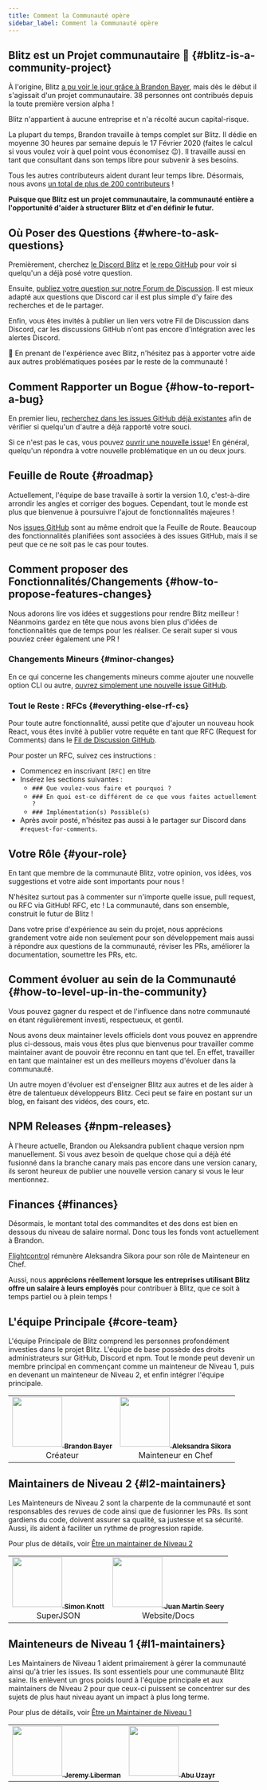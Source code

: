 ```yaml
---
title: Comment la Communauté opère
sidebar_label: Comment la Communauté opère
---
```


## Blitz est un Projet communautaire 🤝 {#blitz-is-a-community-project}

À l'origine, Blitz [a pu voir le jour grâce à Brandon Bayer](./community-history), mais
dès le début il s'agissait d'un projet communautaire. 38 personnes
ont contribués depuis la toute première version alpha !

Blitz n'appartient à aucune entreprise et n'a récolté aucun capital-risque.

La plupart du temps, Brandon travaille à temps complet sur Blitz. Il dédie en moyenne 30 heures par semaine
depuis le 17 Février 2020 (faites le calcul si vous voulez voir à quel point
vous économisez 😉). Il travaille aussi en tant que consultant dans son temps libre
pour subvenir à ses besoins.

Tous les autres contributeurs aident durant leur temps libre. Désormais, nous avons
[un total de plus de 200 contributeurs](https://github.com/blitz-js/blitz#contributors-) !

**Puisque que Blitz est un projet communautaire, la communauté entière a l'opportunité d'aider à structurer Blitz et d'en définir le futur.**

## Où Poser des Questions {#where-to-ask-questions}

Premièrement, cherchez [le Discord Blitz](https://discord.blitzjs.com) et
[le repo GitHub](https://github.com/blitz-js/blitz) pour voir si quelqu'un a
déjà posé votre question.

Ensuite, [publiez votre question sur notre Forum de Discussion](https://github.com/blitz-js/blitz/discussions). 
Il est mieux adapté aux questions que Discord car il est plus simple d'y faire des recherches et de le partager.

Enfin, vous êtes invités à publier un lien vers votre Fil de Discussion dans Discord,
car les discussions GitHub n'ont pas encore d'intégration avec les alertes Discord.

🙏 En prenant de l'expérience avec Blitz, n'hésitez pas à apporter votre aide aux autres problématiques posées
par le reste de la communauté !

## Comment Rapporter un Bogue {#how-to-report-a-bug}

En premier lieu,
[recherchez dans les issues GitHub déjà existantes](https://github.com/blitz-js/blitz/issues?q=is%3Aissue)
afin de vérifier si quelqu'un d'autre a déjà rapporté votre souci.

Si ce n'est pas le cas, vous pouvez
[ouvrir une nouvelle issue](https://github.com/blitz-js/blitz/issues/new/choose)!
En général, quelqu'un répondra à votre nouvelle problématique en un ou deux jours.

## Feuille de Route {#roadmap}

Actuellement, l'équipe de base travaille à sortir la version 1.0, c'est-à-dire
arrondir les angles et corriger des bogues. Cependant, tout le monde est plus que bienvenue
à poursuivre l'ajout de fonctionnalités majeures !

Nos [issues GitHub](https://github.com/blitz-js/blitz/issues) sont au même endroit
que la Feuille de Route. Beaucoup des fonctionnalités planifiées sont associées à des issues GitHub, mais
il se peut que ce ne soit pas le cas pour toutes.

## Comment proposer des Fonctionnalités/Changements {#how-to-propose-features-changes}

Nous adorons lire vos idées et suggestions pour rendre Blitz meilleur ! Néanmoins gardez en tête que nous avons bien plus d'idées de fonctionnalités que de temps pour les réaliser. Ce serait super si vous pouviez créer également une PR !

### Changements Mineurs {#minor-changes}

En ce qui concerne les changements mineurs comme ajouter une nouvelle option CLI ou autre,
[ouvrez simplement une nouvelle issue GitHub](https://github.com/blitz-js/blitz/issues/new/choose).

### Tout le Reste : RFCs {#everything-else-rf-cs}

Pour toute autre fonctionnalité, aussi petite que d'ajouter un nouveau hook React,
vous êtes invité à publier votre requête en tant que RFC (Request for Comments) dans le
[Fil de Discussion GitHub](https://github.com/blitz-js/blitz/discussions/category_choices).

Pour poster un RFC, suivez ces instructions :

- Commencez en inscrivant `[RFC]` en titre
- Insérez les sections suivantes :
  - `### Que voulez-vous faire et pourquoi ?`
  - `### En quoi est-ce différent de ce que vous faites actuellement ?`
  - `### Implémentation(s) Possible(s)`
- Après avoir posté, n'hésitez pas aussi à le partager sur Discord dans
  `#request-for-comments`.

## Votre Rôle {#your-role}

En tant que membre de la communauté Blitz, votre opinion, vos idées, vos suggestions et votre aide sont importants pour nous !

N'hésitez surtout pas à commenter sur n'importe quelle issue, pull request, ou RFC via GitHub!
RFC, etc ! La communauté, dans son ensemble, construit le futur de Blitz !

Dans votre prise d'expérience au sein du projet, nous apprécions grandement votre aide non seulement pour son développement
mais aussi à répondre aux questions de la communauté, réviser les PRs, améliorer
la documentation, soumettre les PRs, etc.

## Comment évoluer au sein de la Communauté {#how-to-level-up-in-the-community}

Vous pouvez gagner du respect et de l'influence dans notre communauté en étant régulièrement
investi, respectueux, et gentil.

Nous avons deux maintainer levels officiels dont vous pouvez en apprendre plus ci-dessous, mais vous
êtes plus que bienvenus pour travailler comme maintainer avant de pouvoir être
reconnu en tant que tel. En effet, travailler en tant que maintainer est un des
meilleurs moyens d'évoluer dans la communauté.

Un autre moyen d'évoluer est d'enseigner Blitz aux autres et
de les aider à être de talentueux développeurs Blitz. Ceci peut se faire en postant sur un blog,
en faisant des vidéos, des cours, etc.

## NPM Releases {#npm-releases}

À l'heure actuelle, Brandon ou Aleksandra publient chaque version npm manuellement. Si vous avez besoin de quelque chose qui a déjà été fusionné dans la branche canary mais pas encore dans une version canary, ils seront heureux de publier une nouvelle version canary si vous le leur mentionnez.

## Finances {#finances}

Désormais, le montant total des commandites et des dons est bien en dessous du
niveau de salaire normal. Donc tous les fonds vont actuellement à Brandon.

[Flightcontrol](http://flightcontrol.dev/) rémunère Aleksandra Sikora pour son rôle de Mainteneur en Chef.

Aussi, nous **apprécions réellement lorsque les entreprises utilisant Blitz offre un salaire à leurs
employés** pour contribuer à Blitz, que ce soit à temps partiel ou à plein temps !

## L'équipe Principale {#core-team}

L'équipe Principale de Blitz comprend les personnes profondément investies dans le projet Blitz.
L'équipe de base possède des droits administrateurs sur GitHub, Discord et npm. Tout le monde peut
devenir un membre principal en commençant comme un mainteneur de Niveau 1, puis en devenant un mainteneur
de Niveau 2, et enfin intégrer l'équipe principale.

<table>
  <tr>
    <td align="center">
      <a href="https://twitter.com/flybayer">
        <img
          src="https://avatars3.githubusercontent.com/u/8813276?v=4"
          width="100px;"
          alt=""
        />
        <sub>
          <b>Brandon Bayer</b>
        </sub>
      </a>
      <br />
      Créateur
    </td>
    <td align="center">
      <a href="http://aleksandra.codes">
        <img
          src="https://avatars.githubusercontent.com/u/9019397?v=4?s=100"
          width="100px;"
          alt=""
        />
        <sub>
          <b>Aleksandra Sikora</b>
        </sub>
      </a>
      <br />
      Mainteneur en Chef
    </td>
  </tr>
</table>

## Maintainers de Niveau 2 {#l2-maintainers}

Les Mainteneurs de Niveau 2 sont la charpente de la communauté et sont responsables
des revues de code ainsi que de fusionner les PRs. Ils sont gardiens du code, doivent assurer
sa qualité, sa justesse et sa sécurité. Aussi, ils aident à faciliter un rythme de progression rapide.

Pour plus de détails, voir [Être un maintainer de Niveau 2](./maintainers)

<table>
  <tr>
    <td align="center">
      <a href="http://simonknott.de">
        <img
          src="https://avatars1.githubusercontent.com/u/14912729?v=4"
          width="100px;"
          alt=""
        />
        <sub>
          <b>Simon Knott</b>
        </sub>
      </a>
      <br />
      SuperJSON
    </td>
    <td align="center">
      <a href="https://juanm04.com">
        <img
          src="https://avatars0.githubusercontent.com/u/16712703?v=4"
          width="100px;"
          alt=""
        />
        <sub>
          <b>Juan Martín Seery</b>
        </sub>
      </a>
      <br />
      Website/Docs
    </td>
  </tr>
</table>

## Mainteneurs de Niveau 1 {#l1-maintainers}

Les Maintainers de Niveau 1 aident primairement à gérer la communauté ainsi qu'à trier les issues.
Ils sont essentiels pour une communauté Blitz saine. Ils enlèvent un gros
poids lourd à l'équipe principale et aux maintainers de Niveau 2 pour que ceux-ci puissent se concentrer sur
des sujets de plus haut niveau ayant un impact à plus long terme.

Pour plus de détails, voir [Être un Maintainer de Niveau 1](./maintainers)

<table>
  <tr>
    <td align="center">
      <a href="http://jeremyliberman.com/">
        <img
          src="https://avatars3.githubusercontent.com/u/2754163?v=4"
          width="100px;"
          alt=""
        />
        <sub>
          <b>Jeremy Liberman</b>
        </sub>
      </a>
    </td>
    <td align="center">
      <a href="https://builtforfifty.com">
        <img
          src="https://avatars.githubusercontent.com/abuuzayr"
          width="100px;"
          alt=""
        />
        <sub>
          <b>Abu Uzayr</b>
        </sub>
      </a>
    </td>
  </tr>
</table>
